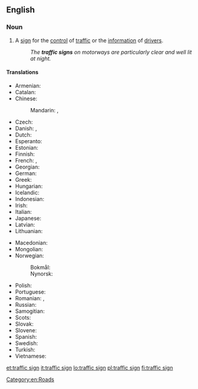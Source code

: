==English==

===Noun===
{{en-noun}}

# A [[sign]] for the [[control]] of [[traffic]] or the [[information]] of [[drivers]].
#: ''The '''traffic signs''' on motorways are particularly clear and well lit at night.''

====Translations====
{{trans-top|traffic sign}}
* Armenian: {{t|hy|երթևեկության նշան}}
* Catalan: {{t|ca|senyal de trànsit}}
* Chinese:
*: Mandarin: {{t|cmn|交通標誌|sc=Hani}}, {{t|cmn|交通标志|tr=jiāotōng biāozhì|sc=Hani}}
* Czech: {{t|cs|dopravní značka}}
* Danish: {{t|da|færdselstavle|c}}, {{t|da|vejskilt|n}}
* Dutch: {{t|nl|verkeersbord|n}}
* Esperanto: {{t|eo|trafiksigno}}
* Estonian: {{t+|et|liiklusmärk}}
* Finnish: {{t+|fi|liikennemerkki}}
* French: {{t+|fr|panneau|m}}, {{t+|fr|panneau de signalisation|m}}
* Georgian: {{t|ka|საგზაო ნიშანი|sc=Geor}}
* German: {{t+|de|Verkehrszeichen|n}}
* Greek: {{t+|el|πινακίδα|f|sc=Grek}}
* Hungarian: {{t|hu|közlekedési jelzőtábla}}
* Icelandic: {{t|is|umferðarmerki}}
* Indonesian: {{t|id|rambu lalu lintas}}
* Irish: {{t|ga|comhartha tráchta|m}}
* Italian: {{t|it|segnale stradale}}
* Japanese: {{t+|ja|道路標識|tr=どうろひょうしき, dōro hyōshiki|sc=Jpan}}
* Latvian: {{t|lv|ceļazīme}}
* Lithuanian: {{t|lt|kelio ženklas}}
{{trans-mid}}
* Macedonian: {{t|mk|сообраќаен знак|m|tr=soobráḱaen znak|sc=Cyrl}}
* Mongolian: {{t|mn|замын тэмдэг|sc=Cyrl}}
* Norwegian: {{t|no|trafikkskilt}}
*: Bokmål: {{t|nb|trafikkskilt}}
*: Nynorsk: {{t|nn|trafikkskilt}}
* Polish: {{t+|pl|znak drogowy}}
* Portuguese: {{t+|pt|placa|f}}
* Romanian: {{t|ro|semn de circulație|n}}, {{t|ro|indicator rutier|n}}
* Russian: {{t|ru|доро́жный знак|m}}
* Samogitian: {{t|sgs|kelė znuoks}}
* Scots: {{t|sco|traffec sign}}
* Slovak: {{t|sk|dopravná značka}}
* Slovene: {{t|sl|prometna signalizacija}}
* Spanish: {{t|es|señal de tráfico|f}}
* Swedish: {{t+|sv|vägmärke}}
* Turkish: {{t+|tr|trafik işaretleri}}
* Vietnamese: {{t|vi|biển báo giao thông}}
{{trans-bottom}}

[[Category:en:Roads]]

[[et:traffic sign]]
[[it:traffic sign]]
[[lo:traffic sign]]
[[pl:traffic sign]]
[[fi:traffic sign]]